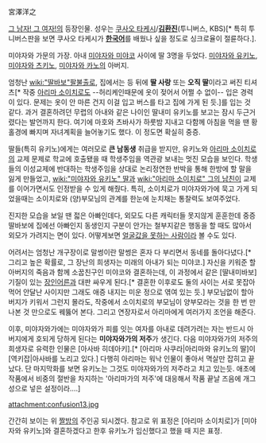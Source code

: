 宮澤洋之

[[그 남자! 그 여자!]]의 등장인물. 성우는 [[쿠사오 타케시]]/'''[[김환진]]'''(투니버스, KBS)[* 특히 투니버스판을 보면 쿠사오 타케시가 '''[[한국어]]'''를 배웠나 싶을 정도로 싱크로율이 절륜하다.].

미야자와 가문의 가장. 아내 [[미야자와 미야코]] 사이에 딸 3명을 두었다. [[미야자와 유키노]], [[미야자와 츠키노]], [[미야자와 카노]]의 아버지.

엄청난 [[wiki:"딸바보"팔불출]]로, 집에서는 등 뒤에 '''딸 사랑''' 또는 '''오직 딸'''이라고 써진 티셔츠[* 작중 [[아리마 소이치로]]도 --허리케인때문에 옷이 젖어서 어쩔 수 없이-- 입은 경력이 있다. 문제는 옷이 안 마른 건지 이걸 입고 버스를 타고 집에 가게 된 듯.]를 입는 것 같다. 과거 결혼하려던 무렵의 아내와 같은 나이인 딸내미 유키노를 보고는 잠시 두근거렸다는 발언까지 한다. 여기에 마호와 츠바사가 하룻밤 지내고 다함께 아침을 먹을 땐 황홀경에 빠지며 자녀계획을 늘어놓기도 했다. 이 정도면 확실히 중증.

딸들(특히 유키노)에게는 여러모로 '''큰 남동생''' 취급을 받지만, 유키노와 [[아리마 소이치로]]의 교제 문제로 학교에 호출됐을 때 학생주임을 역관광 보내는 멋진 모습을 보인다. 학생들의 이성교제에 반대하는 학생주임을 상대로 논리정연한 반박을 통해 한방에 할 말을 잃게 만들었고, [[wiki:"미야자와 유키노" 딸]]과 [[wiki:"아리마 소이치로" 그의 남친]]이 교제를 이어가면서도 인정받을 수 있게 해줬다. 특히, 소이치로가 미야자와가에 묵고 가게 되었을때는 소이치로와 (양)부모님의 관계를 한눈에 눈치채는 통찰력도 보여주었다.

진지한 모습을 보일 땐 젋은 아빠인데다, 외모도 다른 캐릭터들 못지않게 훈훈한데 중증 딸바보에 집에선 아빠인지 동생인지 구분이 안가는 철부지같은 행동을 할 때도 많아서 외모가 가려지는 면이 있다. 어떻게보면 [[얼굴값을 못하는 사람]]이라 볼 수도 있다.

어려서는 엄청난 개구장이로 말썽이란 말썽은 혼자 다 부리면서 동네를 돌아다녔다.[* 그리고 높은 확률로, 그 장난의 희생자는 미래의 아내가 되는 미야코.] 자신을 키워준 할아버지의 죽음과 함께 소꿉친구인 미야코와 결혼하는데, 이 과정에서 같은 [딸내미바보] 기질이 있는 [[장인어른]]과 대판 싸우게 된다.[* 결혼한 이후로도 둘의 사이는 서로 못잡아먹어 안달난 사이지만 그래도 애증 내지는 미운 정으로 엮여 있는 듯.] 부모님없이 할아버지가 키워서 그런지 몰라도, 작중에서 소이치로의 부모님이 양부모라는 것을 한 번 만나본 것 만으로도 꿰뚫어 본다. 그리고 연장자로서 아리마에게 여러가지 조언을 해준다.

이후, 미야자와가에는 미야자와가 피를 잇는 여자를 아내로 데려가려는 자는 반드시 아버지에게 호되게 당하게 된다는 '''미야자와가의 저주'''가 생긴다. 다음 미야자와가의 저주의 희생자로 유력한 인물은 [아사바 히데아키].[* [아리마 사쿠라|아리마와 유키노의 딸]이 [역키잡|아사바를 노리고 있다.] 다행히 아리마는 워낙 인물이 좋아서 멱살만 잡히고 끝났다. 단 마지막화를 보면 유키노는 그것도 미야자와가의 저주라고 치고 있는듯. 애초에 작품에서 비중의 절반을 차지하는 '아리마가의 저주'에 대응해서 작품 끝날 즈음에 개그성으로 넣은 설정이라….]


attachment:confusion13.jpg

간간히 보이는 위 [[짤방]]의 주인공 되시겠다. 참고로 위 표정은 [아리마 소이치로]가 [미야자와 유키노]와 결혼하겠다고 한후 유키노가 임신했다고 했을 때 지은 표정.
